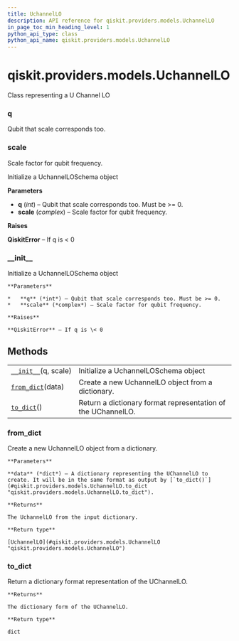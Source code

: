 ```yaml
---
title: UchannelLO
description: API reference for qiskit.providers.models.UchannelLO
in_page_toc_min_heading_level: 1
python_api_type: class
python_api_name: qiskit.providers.models.UchannelLO
---
```


<span id="qiskit-providers-models-uchannello" />

# qiskit.providers.models.UchannelLO

<Class id="qiskit.providers.models.UchannelLO" isDedicatedPage={true} github="https://github.com/qiskit/qiskit/tree/stable/0.18/qiskit/providers/models/backendconfiguration.py" signature="UchannelLO(q, scale)" modifiers="class">
  Class representing a U Channel LO

  ### q

  <Attribute id="qiskit.providers.models.UchannelLO.q">
    Qubit that scale corresponds too.
  </Attribute>

  ### scale

  <Attribute id="qiskit.providers.models.UchannelLO.scale">
    Scale factor for qubit frequency.
  </Attribute>

  Initialize a UchannelLOSchema object

  **Parameters**

  *   **q** (*int*) – Qubit that scale corresponds too. Must be >= 0.
  *   **scale** (*complex*) – Scale factor for qubit frequency.

  **Raises**

  **QiskitError** – If q is \< 0

  ### \_\_init\_\_

  <Function id="qiskit.providers.models.UchannelLO.__init__" signature="__init__(q, scale)">
    Initialize a UchannelLOSchema object

    **Parameters**

    *   **q** (*int*) – Qubit that scale corresponds too. Must be >= 0.
    *   **scale** (*complex*) – Scale factor for qubit frequency.

    **Raises**

    **QiskitError** – If q is \< 0
  </Function>

  ## Methods

  |                                                                                                                    |                                                              |
  | ------------------------------------------------------------------------------------------------------------------ | ------------------------------------------------------------ |
  | [`__init__`](#qiskit.providers.models.UchannelLO.__init__ "qiskit.providers.models.UchannelLO.__init__")(q, scale) | Initialize a UchannelLOSchema object                         |
  | [`from_dict`](#qiskit.providers.models.UchannelLO.from_dict "qiskit.providers.models.UchannelLO.from_dict")(data)  | Create a new UchannelLO object from a dictionary.            |
  | [`to_dict`](#qiskit.providers.models.UchannelLO.to_dict "qiskit.providers.models.UchannelLO.to_dict")()            | Return a dictionary format representation of the UChannelLO. |

  ### from\_dict

  <Function id="qiskit.providers.models.UchannelLO.from_dict" signature="from_dict(data)" modifiers="classmethod">
    Create a new UchannelLO object from a dictionary.

    **Parameters**

    **data** (*dict*) – A dictionary representing the UChannelLO to create. It will be in the same format as output by [`to_dict()`](#qiskit.providers.models.UchannelLO.to_dict "qiskit.providers.models.UchannelLO.to_dict").

    **Returns**

    The UchannelLO from the input dictionary.

    **Return type**

    [UchannelLO](#qiskit.providers.models.UchannelLO "qiskit.providers.models.UchannelLO")
  </Function>

  ### to\_dict

  <Function id="qiskit.providers.models.UchannelLO.to_dict" signature="to_dict()">
    Return a dictionary format representation of the UChannelLO.

    **Returns**

    The dictionary form of the UChannelLO.

    **Return type**

    dict
  </Function>
</Class>

